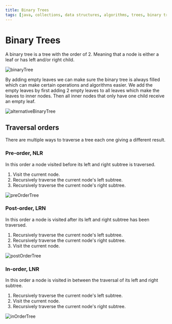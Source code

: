 ```yaml
---
title: Binary Trees
tags: [java, collections, data structures, algorithms, trees, binary tree, binary search tree, avl tree, balanced trees]
---
```


# Binary Trees

A binary tree is a tree with the order of 2. Meaning that a node is either a leaf or has left and/or right child.

![binaryTree](/compSci/binaryTree.png)

By adding empty leaves we can make sure the binary tree is always filled which can make certain operations and algorithms easier. We add the empty leaves by first adding 2 empty leaves to all leaves which make the leaves to inner nodes. Then all inner nodes that only have one child receive an empty leaf.

![alternativeBinaryTree](/compSci/alternativeBinaryTree.png)

## Traversal orders

There are multiple ways to traverse a tree each one giving a different result.

### Pre-order, NLR

In this order a node visited before its left and right subtree is traversed.

1. Visit the current node.
2. Recursively traverse the current node's left subtree.
3. Recursively traverse the current node's right subtree.

![preOrderTree](/compSci/preOrderTree.png)

### Post-order, LRN

In this order a node is visited after its left and right subtree has been traversed.

1. Recursively traverse the current node's left subtree.
2. Recursively traverse the current node's right subtree.
3. Visit the current node.

![postOrderTree](/compSci/postOrderTree.png)

### In-order, LNR

In this order a node is visited in between the traversal of its left and right subtree.

1. Recursively traverse the current node's left subtree.
2. Visit the current node.
3. Recursively traverse the current node's right subtree.

![inOrderTree](/compSci/inOrderTree.png)
